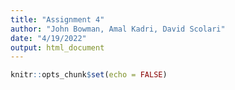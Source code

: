 ```yaml
---
title: "Assignment 4"
author: "John Bowman, Amal Kadri, David Scolari"
date: "4/19/2022"
output: html_document
---
```


```r
knitr::opts_chunk$set(echo = FALSE)
```

